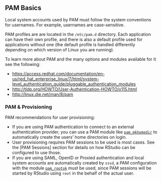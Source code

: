 ## PAM Basics

Local system accounts used by PAM must follow the system conventions for usernames. For example, usernames are case-sensitive.

PAM profiles are are located in the `/etc/pam.d` directory. Each application can have their own profile, and there is also a default profile used for applications without one (the default profile is handled differently depending on which version of Linux you are running).

To learn more about PAM and the many options and modules available for it see the following:

- [https://access.redhat.com/documentation/en-us/red_hat_enterprise_linux/7/html/system-level_authentication_guide/pluggable_authentication_modules](https://access.redhat.com/documentation/en-us/red_hat_enterprise_linux/7/html/system-level_authentication_guide/pluggable_authentication_modules)
- [http://tldp.org/HOWTO/User-Authentication-HOWTO/x115.html](http://tldp.org/HOWTO/User-Authentication-HOWTO/x115.html)
- [http://linux.die.net/man/8/pam](http://linux.die.net/man/8/pam)

### PAM & Provisioning

PAM recommendations for user provisioning:

- If you are using PAM authentication to connect to an external authentication provider, you can use a PAM module like [`pam_mkhomedir`](https://linux.die.net/man/8/pam_mkhomedir) to automatically create the users' home directories on login.
- User provisioning requires PAM sessions to be used is most cases. See the [PAM Sessions] section for details on how RStudio can be configured to use those.
- If you are using SAML, OpenID or Proxied authentication and local system accounts are automatically created by `sssd`, a PAM configuration with the module [`pam_rootok`](https://linux.die.net/man/8/pam_rootok) must be used, since PAM sessions will be started by RStudio using `root` in the behalf of the actual user.

